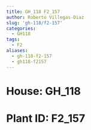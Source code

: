 ```yaml
---
title: GH_118 F2_157
author: Roberto Villegas-Diaz
slug: 'gh-118/f2-157'
categories:
  - GH118
tags:
  - F2
aliases:
  - gh-118-f2-157
  - gh118-f2157
---
```


# **House**: GH_118
# **Plant ID**: F2_157
